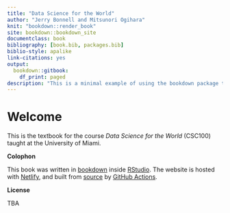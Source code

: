 ```yaml
--- 
title: "Data Science for the World"
author: "Jerry Bonnell and Mitsunori Ogihara"
knit: "bookdown::render_book"
site: bookdown::bookdown_site
documentclass: book
bibliography: [book.bib, packages.bib]
biblio-style: apalike
link-citations: yes
output:
  bookdown::gitbook:
    df_print: paged
description: "This is a minimal example of using the bookdown package to write a book. The output format for this example is bookdown::gitbook."
---
```


# Welcome {-}

This is the textbook for the course *Data Science for the World* (CSC100) taught at the University of Miami.

__Colophon__

This book was written in [bookdown](http://bookdown.org/) inside [RStudio](http://www.rstudio.com/ide/). The website is hosted with [Netlify](https://www.netlify.com), and built from [source](https://github.com/jerrybonnell/ds4everyone) by [GitHub Actions](https://github.com/features/actions).

__License__

TBA


 







